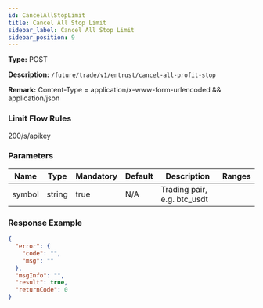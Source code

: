 ```yaml
---
id: CancelAllStopLimit
title: Cancel All Stop Limit
sidebar_label: Cancel All Stop Limit
sidebar_position: 9
---
```


**Type:** POST

**Description:** `/future/trade/v1/entrust/cancel-all-profit-stop`

**Remark:** Content-Type = application/x-www-form-urlencoded && application/json

### Limit Flow Rules

200/s/apikey

### Parameters

| Name   | Type   | Mandatory | Default | Description                 | Ranges |
| ------ | ------ | --------- | ------- | --------------------------- | ------ |
| symbol | string | true      | N/A     | Trading pair, e.g. btc_usdt |        |

### Response Example

```json title="Response"
{
  "error": {
    "code": "",
    "msg": ""
  },
  "msgInfo": "",
  "result": true,
  "returnCode": 0
}
```
